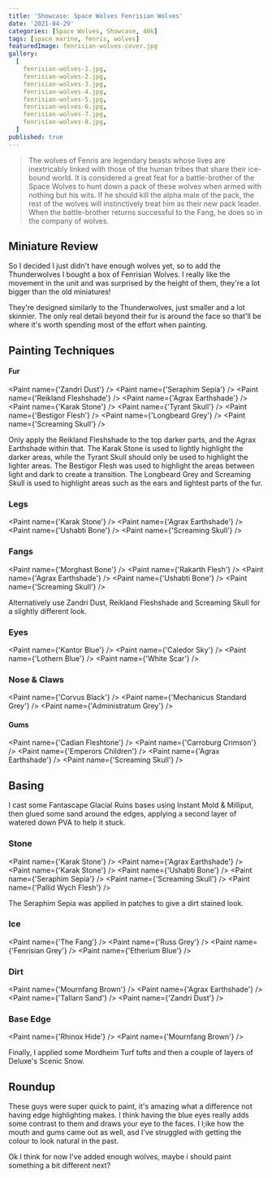 ```yaml
---
title: 'Showcase: Space Wolves Fenrisian Wolves'
date: '2021-04-29'
categories: [Space Wolves, Showcase, 40k]
tags: [space marine, fenris, wolves]
featuredImage: fenrisian-wolves-cover.jpg
gallery:
  [
    fenrisian-wolves-1.jpg,
    fenrisian-wolves-2.jpg,
    fenrisian-wolves-3.jpg,
    fenrisian-wolves-4.jpg,
    fenrisian-wolves-5.jpg,
    fenrisian-wolves-6.jpg,
    fenrisian-wolves-7.jpg,
    fenrisian-wolves-8.jpg,
  ]
published: true
---
```


> The wolves of Fenris are legendary beasts whose lives are inextricably linked with those of the human tribes that
> share their ice-bound world. It is considered a great feat for a battle-brother of the Space Wolves to hunt down a
> pack of these wolves when armed with nothing but his wits. If he should kill the alpha male of the pack, the rest of
> the wolves will instinctively treat him as their new pack leader. When the battle-brother returns successful to the
> Fang, he does so in the company of wolves.

## Miniature Review

So I decided I just didn't have enough wolves yet, so to add the Thunderwolves I bought a box of Fenrisian Wolves.
I really like the movement in the unit and was surprised by the height of them, they're a lot bigger than the old
miniatures!

They're designed similarly to the Thunderwolves, just smaller and a lot skinnier. The only real detail beyond their fur
is around the face so that'll be where it's worth spending most of the effort when painting.

## Painting Techniques

#### Fur
<Paint name={'Zandri Dust'} />
<Paint name={'Seraphim Sepia'} />
<Paint name={'Reikland Fleshshade'} />
<Paint name={'Agrax Earthshade'} />
<Paint name={'Karak Stone'} />
<Paint name={'Tyrant Skull'} />
<Paint name={'Bestigor Flesh'} />
<Paint name={'Longbeard Grey'} />
<Paint name={'Screaming Skull'} />

Only apply the Reikland Fleshshade to the top darker parts, and the Agrax Earthshade within that.
The Karak Stone is used to lightly highlight the darker areas, while the Tyrant Skull should only be used to highlight
the lighter areas.
The Bestigor Flesh was used to highlight the areas between light and dark to create a transition.
The Longbeard Grey and Screaming Skull is used to highlight areas such as the ears and lightest parts of the fur.

### Legs
<Paint name={'Karak Stone'} />
<Paint name={'Agrax Earthshade'} />
<Paint name={'Ushabti Bone'} />
<Paint name={'Screaming Skull'} />

### Fangs
<Paint name={'Morghast Bone'} />
<Paint name={'Rakarth Flesh'} />
<Paint name={'Agrax Earthshade'} />
<Paint name={'Ushabti Bone'} />
<Paint name={'Screaming Skull'} />

Alternatively use Zandri Dust, Reikland Fleshshade and Screaming Skull for a slightly different look.

### Eyes
<Paint name={'Kantor Blue'} />
<Paint name={'Caledor Sky'} />
<Paint name={'Lothern Blue'} />
<Paint name={'White Scar'} />

### Nose & Claws
<Paint name={'Corvus Black'} />
<Paint name={'Mechanicus Standard Grey'} />
<Paint name={'Administratum Grey'} />

#### Gums
<Paint name={'Cadian Fleshtone'} />
<Paint name={'Carroburg Crimson'} />
<Paint name={'Emperors Children'} />
<Paint name={'Agrax Earthshade'} />
<Paint name={'Screaming Skull'} />

## Basing

I cast some Fantascape Glacial Ruins bases using Instant Mold & Milliput, then glued some sand around the edges,
applying a second layer of watered down PVA to help it stuck.

### Stone
<Paint name={'Karak Stone'} />
<Paint name={'Agrax Earthshade'} />
<Paint name={'Karak Stone'} />
<Paint name={'Ushabti Bone'} />
<Paint name={'Seraphim Sepia'} />
<Paint name={'Screaming Skull'} />
<Paint name={'Pallid Wych Flesh'} />

The Seraphim Sepia was applied in patches to give a dirt stained look.

### Ice
<Paint name={'The Fang'} />
<Paint name={'Russ Grey'} />
<Paint name={'Fenrisian Grey'} />
<Paint name={'Etherium Blue'} />

### Dirt
<Paint name={'Mournfang Brown'} />
<Paint name={'Agrax Earthshade'} />
<Paint name={'Tallarn Sand'} />
<Paint name={'Zandri Dust'} />

### Base Edge
<Paint name={'Rhinox Hide'} />
<Paint name={'Mournfang Brown'} />

Finally, I applied some Mordheim Turf tufts and then a couple of layers of Deluxe's Scenic Snow.

## Roundup

These guys were super quick to paint, it's amazing what a difference not having edge highlighting makes. I think having
the blue eyes really adds some contrast to them and draws your eye to the faces. I l;ike how the mouth and gums came
out as well, asd I've struggled with getting the colour to look natural in the past.

Ok I think for now I've added enough wolves, maybe i should paint something a bit different next?